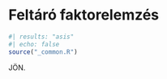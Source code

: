# Feltáró faktorelemzés {#sec-feltaro-faktorelemzes}

```r
#| results: "asis"
#| echo: false
source("_common.R")
```


JÖN.